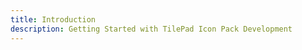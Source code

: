 ```yaml
---
title: Introduction
description: Getting Started with TilePad Icon Pack Development
---
```



<LinkCard
  title="Download & Install"
  href="/getting-started/install"
  description="Download and Install TilePad."
/>

<LinkCard
  title="Plugins"
  href="/plugins/getting-started"
  description="Creating TilePad Icon Plugins."
/>

<LinkCard
  title="Icon Packs"
  href="/icon-packs/getting-started"
  description="Creating TilePad Icon Packs."
/>
